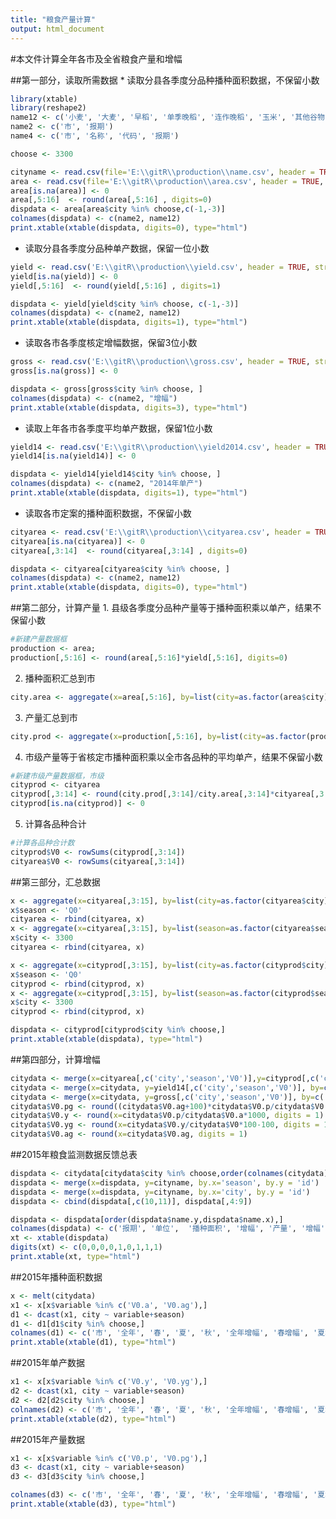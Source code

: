 ```yaml
---
title: "粮食产量计算"
output: html_document
---
```


#本文件计算全年各市及全省粮食产量和增幅

##第一部分，读取所需数据
* 读取分县各季度分品种播种面积数据，不保留小数
```r
library(xtable)
library(reshape2)
name12 <- c('小麦', '大麦', '早稻', '单季晚稻', '连作晚稻', '玉米', '其他谷物', '大豆', '蚕豌豆', '杂豆', '蕃薯', '马铃薯' )
name2 <- c('市', '报期')
name4 <- c('市', '名称', '代码', '报期')

choose <- 3300

cityname <- read.csv(file='E:\\gitR\\production\\name.csv', header = TRUE, stringsAsFactors=FALSE)
area <- read.csv(file='E:\\gitR\\production\\area.csv', header = TRUE, stringsAsFactors=FALSE)
area[is.na(area)] <- 0
area[,5:16]  <- round(area[,5:16] , digits=0)
dispdata <- area[area$city %in% choose,c(-1,-3)]
colnames(dispdata) <- c(name2, name12)
print.xtable(xtable(dispdata, digits=0), type="html")
```
* 读取分县各季度分品种单产数据，保留一位小数
```r
yield <- read.csv('E:\\gitR\\production\\yield.csv', header = TRUE, stringsAsFactors=FALSE)
yield[is.na(yield)] <- 0
yield[,5:16]  <- round(yield[,5:16] , digits=1)

dispdata <- yield[yield$city %in% choose, c(-1,-3)]
colnames(dispdata) <- c(name2, name12)
print.xtable(xtable(dispdata, digits=1), type="html")
```
* 读取各市各季度核定增幅数据，保留3位小数
```r
gross <- read.csv('E:\\gitR\\production\\gross.csv', header = TRUE, stringsAsFactors=FALSE)
gross[is.na(gross)] <- 0

dispdata <- gross[gross$city %in% choose, ]
colnames(dispdata) <- c(name2, "增幅")
print.xtable(xtable(dispdata, digits=3), type="html")
```
* 读取上年各市各季度平均单产数据，保留1位小数
```r
yield14 <- read.csv('E:\\gitR\\production\\yield2014.csv', header = TRUE, stringsAsFactors=FALSE)
yield14[is.na(yield14)] <- 0

dispdata <- yield14[yield14$city %in% choose, ]
colnames(dispdata) <- c(name2, "2014年单产")
print.xtable(xtable(dispdata, digits=1), type="html")
```
* 读取各市定案的播种面积数据，不保留小数
```r
cityarea <- read.csv('E:\\gitR\\production\\cityarea.csv', header = TRUE, stringsAsFactors=FALSE)
cityarea[is.na(cityarea)] <- 0
cityarea[,3:14]  <- round(cityarea[,3:14] , digits=0)

dispdata <- cityarea[cityarea$city %in% choose, ]
colnames(dispdata) <- c(name2, name12)
print.xtable(xtable(dispdata, digits=0), type="html")
```
##第二部分，计算产量
1. 县级各季度分品种产量等于播种面积乘以单产，结果不保留小数
```r
#新建产量数据框
production <- area;
production[,5:16] <- round(area[,5:16]*yield[,5:16], digits=0)
```
2. 播种面积汇总到市
```r
city.area <- aggregate(x=area[,5:16], by=list(city=as.factor(area$city), season=as.factor(area$season)), FUN=sum)
```
3. 产量汇总到市
```r
city.prod <- aggregate(x=production[,5:16], by=list(city=as.factor(production$city), season=as.factor(production$season)), FUN=sum)
```
4. 市级产量等于省核定市播种面积乘以全市各品种的平均单产，结果不保留小数
```r
#新建市级产量数据框，市级
cityprod <- cityarea
cityprod[,3:14] <- round(city.prod[,3:14]/city.area[,3:14]*cityarea[,3:14]/1000, digits=0)
cityprod[is.na(cityprod)] <- 0
```
5. 计算各品种合计
```r
#计算各品种合计数
cityprod$V0 <- rowSums(cityprod[,3:14])
cityarea$V0 <- rowSums(cityarea[,3:14])
```

##第三部分，汇总数据
```r
x <- aggregate(x=cityarea[,3:15], by=list(city=as.factor(cityarea$city)), FUN=sum)
x$season <- 'Q0'
cityarea <- rbind(cityarea, x)
x <- aggregate(x=cityarea[,3:15], by=list(season=as.factor(cityarea$season)), FUN=sum)
x$city <- 3300
cityarea <- rbind(cityarea, x)

x <- aggregate(x=cityprod[,3:15], by=list(city=as.factor(cityprod$city)), FUN=sum)
x$season <- 'Q0'
cityprod <- rbind(cityprod, x)
x <- aggregate(x=cityprod[,3:15], by=list(season=as.factor(cityprod$season)), FUN=sum)
x$city <- 3300
cityprod <- rbind(cityprod, x)

dispdata <- cityprod[cityprod$city %in% choose,]
print.xtable(xtable(dispdata), type="html")
```


##第四部分，计算增幅
```r

citydata <- merge(x=cityarea[,c('city','season','V0')],y=cityprod[,c('city','season','V0')], by=c('city','season'), suffixes = c(".a",".p"))
citydata <- merge(x=citydata, y=yield14[,c('city','season','V0')], by=c('city','season'), suffixes = c("",".y14"))
citydata <- merge(x=citydata, y=gross[,c('city','season','V0')], by=c('city','season'), suffixes = c("",".ag"))
citydata$V0.pg <- round((citydata$V0.ag+100)*citydata$V0.p/citydata$V0.a/citydata$V0*1000-100, digits=1)
citydata$V0.y <- round(x=citydata$V0.p/citydata$V0.a*1000, digits = 1)
citydata$V0.yg <- round(x=citydata$V0.y/citydata$V0*100-100, digits = 1)
citydata$V0.ag <- round(x=citydata$V0.ag, digits = 1)
```


##2015年粮食监测数据反馈总表
```r
dispdata <- citydata[citydata$city %in% choose,order(colnames(citydata))]
dispdata <- merge(x=dispdata, y=cityname, by.x='season', by.y = 'id')
dispdata <- merge(x=dispdata, y=cityname, by.x='city', by.y = 'id')
dispdata <- cbind(dispdata[,c(10,11)], dispdata[,4:9])

dispdata <- dispdata[order(dispdata$name.y,dispdata$name.x),]
colnames(dispdata) <- c('报期', '单位',  '播种面积', '增幅', '产量', '增幅', '单产', '增幅')
xt <- xtable(dispdata)
digits(xt) <- c(0,0,0,0,1,0,1,1,1)
print.xtable(xt, type="html")
```


##2015年播种面积数据
```r
x <- melt(citydata)
x1 <- x[x$variable %in% c('V0.a', 'V0.ag'),]
d1 <- dcast(x1, city ~ variable+season)
d1 <- d1[d1$city %in% choose,]
colnames(d1) <- c('市', '全年', '春', '夏', '秋', '全年增幅', '春增幅', '夏增幅', '秋增幅')
print.xtable(xtable(d1), type="html")
```


##2015年单产数据
```r
x1 <- x[x$variable %in% c('V0.y', 'V0.yg'),]
d2 <- dcast(x1, city ~ variable+season)
d2 <- d2[d2$city %in% choose,]
colnames(d2) <- c('市', '全年', '春', '夏', '秋', '全年增幅', '春增幅', '夏增幅', '秋增幅')
print.xtable(xtable(d2), type="html")
```


##2015年产量数据
```r
x1 <- x[x$variable %in% c('V0.p', 'V0.pg'),]
d3 <- dcast(x1, city ~ variable+season)
d3 <- d3[d3$city %in% choose,]

colnames(d3) <- c('市', '全年', '春', '夏', '秋', '全年增幅', '春增幅', '夏增幅', '秋增幅')
print.xtable(xtable(d3), type="html")


```